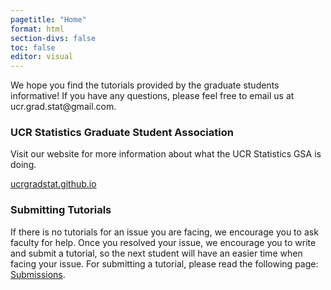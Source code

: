 ```yaml
---
pagetitle: "Home"
format: html
section-divs: false
toc: false
editor: visual
---
```


We hope you find the tutorials provided by the graduate students informative! If you have any questions, please feel free to email us at ucr.grad.stat\@gmail.com.

### UCR Statistics Graduate Student Association

Visit our website for more information about what the UCR Statistics GSA is doing.

[ucrgradstat.github.io](https://ucrgradstat.github.io/)

### Submitting Tutorials

If there is no tutorials for an issue you are facing, we encourage you to ask faculty for help. Once you resolved your issue, we encourage you to write and submit a tutorial, so the next student will have an easier time when facing your issue. For submitting a tutorial, please read the following page: [Submissions](https://ucrgradstat.github.io/stat_comp/submission.html).
